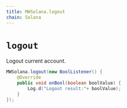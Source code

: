 ```yaml
---
title: MWSolana.logout
chain: Solana
---
```


# `logout`

Logout current account.

```java
MWSolana.logout(new BoolListener() {
    @Override
    public void onBool(boolean boolValue) {
        Log.d("Logout result:"+ boolValue);
    }
});
```
